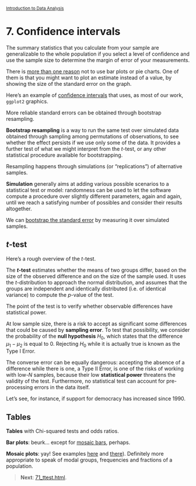 <style>@import url(style.css);</style>
<small>[Introduction to Data Analysis](index.html)</small>

# 7. Confidence intervals

The summary statistics that you calculate from your sample are generalizable to the whole population if you select a level of confidence and use the sample size to determine the margin of error of your measurements.

There is [more than one reason](https://solomonmessing.wordpress.com/2012/03/04/visualization-series-insight-from-cleveland-and-tufte-on-plotting-numeric-data-by-groups/) not to use bar plots or pie charts. One of them is that you might want to plot an estimate instead of a value, by showing the size of the standard error on the graph.

Here's an example of [confidence intervals](http://wiki.stdout.org/rcookbook/Graphs/Plotting%20means%20and%20error%20bars%20(ggplot2)/) that uses, as most of our work, `ggplot2` graphics.

More reliable standard errors can be obtained through bootstrap resampling.

__Bootstrap resampling__ is a way to run the same test over simulated data obtained through sampling among permutations of observations, to see whether the effect persists if we use only some of the data. It provides a further test of what we might interpret from the *t*-test, or any other statistical procedure available for bootstrapping.

Resampling happens through simulations (or "replications") of alternative samples.

__Simulation__ generally aims at adding various possible scenarios to a statistical test or model: randomness can be used to let the software compute a procedure over slightly different parameters, again and again, until we reach a satisfying number of possibles and consider their results altogether. 

We can [bootstrap the standard error](https://solomonmessing.wordpress.com/2011/11/26/putting-it-all-together-concise-code-to-make-dotplots-with-weighted-bootstrapped-standard-errors/) by measuring it over simulated samples.

## *t*-test

Here's a rough overview of the *t*-test.

The __*t*-test__ estimates whether the means of two groups differ, based on the size of the observed difference and on the size of the sample used. It uses the *t*-distribution to approach the normal distribution, and assumes that the groups are independent and identically distributed (i.e. of identical variance) to compute the *p*-value of the test.

The point of the test is to verify whether observable differences have statistical power.

At low sample size, there is a risk to accept as significant some differences that could be caused by __sampling error__. To test that possibility, we consider the probability of the __null hypothesis__ $H_0$, which states that the difference $\mu_1 - \mu_2$ is equal to 0. Rejecting $H_0$ while it is actually true is known as the Type I Error.

The converse error can be equally dangerous: accepting the absence of a difference while there is one, a Type II Error, is one of the risks of working with low-$N$ samples, because their low __statistical power__ threatens the validity of the test. Furthermore, no statistical test can account for pre-processing errors in the data itself.

Let's see, for instance, if support for democracy has increased since 1990.

<!-- Deploy the data from the QOG.
  http://wiki.stdout.org/rcookbook/Statistical%20analysis/t-test/ -->

## Tables

__Tables__ with Chi-squared tests and odds ratios.

__Bar plots__: beurk… except for [mosaic bars](https://learnr.wordpress.com/2009/04/02/ggplot2-marimekko-replacement-overlapping-bars/), perhaps.

__Mosaic plots__: yay! See examples [here](https://learnr.wordpress.com/2009/03/29/ggplot2_marimekko_mosaic_chart/) and [there](http://is-r.tumblr.com/post/33290921643/simple-marimekko-mosaic-plots)). Definitely more appropriate to speak of modal groups, frequencies and fractions of a population.

> __Next__: [71_ttest.html]().

